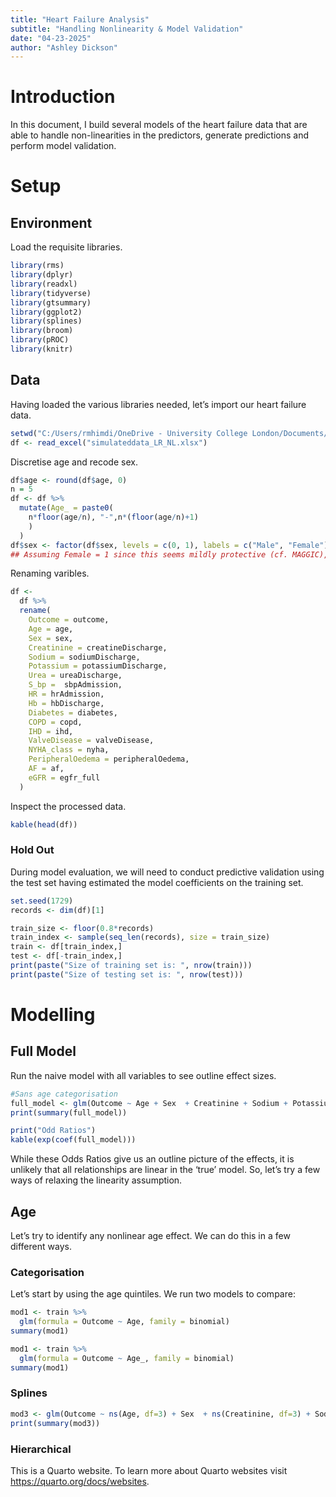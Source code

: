 ```yaml
---
title: "Heart Failure Analysis"
subtitle: "Handling Nonlinearity & Model Validation"
date: "04-23-2025"
author: "Ashley Dickson"
---
```


# Introduction

In this document, I build several models of the heart failure data that are able to handle non-linearities in the predictors, generate predictions and perform model validation.

# Setup

## Environment

Load the requisite libraries.

```r
library(rms)
library(dplyr)
library(readxl)
library(tidyverse)
library(gtsummary)
library(ggplot2)
library(splines)
library(broom)
library(pROC)
library(knitr)
```

## Data

Having loaded the various libraries needed, let's import our heart failure data.

```r
setwd("C:/Users/rmhimdi/OneDrive - University College London/Documents/HeartFailure")
df <- read_excel("simulateddata_LR_NL.xlsx")
```

Discretise age and recode sex.

```r
df$age <- round(df$age, 0)
n = 5
df <- df %>%
  mutate(Age_ = paste0(
    n*floor(age/n), "-",n*(floor(age/n)+1)
    )
  )
df$sex <- factor(df$sex, levels = c(0, 1), labels = c("Male", "Female")) 
## Assuming Female = 1 since this seems mildly protective (cf. MAGGIC), but will need to check.
```

Renaming varibles.

```r
df <- 
  df %>% 
  rename(
    Outcome = outcome,
    Age = age,
    Sex = sex,
    Creatinine = creatineDischarge,
    Sodium = sodiumDischarge,
    Potassium = potassiumDischarge,
    Urea = ureaDischarge,
    S_bp =  sbpAdmission,
    HR = hrAdmission,
    Hb = hbDischarge,
    Diabetes = diabetes,
    COPD = copd,
    IHD = ihd, 
    ValveDisease = valveDisease,
    NYHA_class = nyha,
    PeripheralOedema = peripheralOedema,
    AF = af,
    eGFR = egfr_full
  )
```

Inspect the processed data.

```r
kable(head(df))
```

### Hold Out
During model evaluation, we will need to conduct predictive validation using the test set having estimated the model coefficients on the training set.

```r
set.seed(1729)
records <- dim(df)[1]

train_size <- floor(0.8*records)
train_index <- sample(seq_len(records), size = train_size)
train <- df[train_index,]
test <- df[-train_index,]
print(paste("Size of training set is: ", nrow(train)))
print(paste("Size of testing set is: ", nrow(test)))
```

# Modelling

## Full Model
Run the naive model with all variables to see outline effect sizes.

```r
#Sans age categorisation
full_model <- glm(Outcome ~ Age + Sex  + Creatinine + Sodium + Potassium + Urea + S_bp + HR + Hb+ Diabetes + COPD + IHD + ValveDisease + NYHA_class + PeripheralOedema + AF + eGFR, family = binomial, data = df)
print(summary(full_model))

print("Odd Ratios")
kable(exp(coef(full_model)))
```

While these Odds Ratios give us an outline picture of the effects, it is unlikely that all relationships are linear in the 'true' model. So, let's try a few ways of relaxing the linearity assumption.

## Age
Let's try to identify any nonlinear age effect. We can do this in a few different ways.

### Categorisation
Let's start by using the age quintiles. We run two models to compare:

```r
mod1 <- train %>% 
  glm(formula = Outcome ~ Age, family = binomial)
summary(mod1)
```

```r
mod1 <- train %>% 
  glm(formula = Outcome ~ Age_, family = binomial)
summary(mod1)
```

### Splines

```r
mod3 <- glm(Outcome ~ ns(Age, df=3) + Sex  + ns(Creatinine, df=3) + Sodium + ns(Potassium, df=3) + ns(Urea, df=3) + S_bp + HR + Hb+ Diabetes + COPD + IHD + ValveDisease + NYHA_class + PeripheralOedema + AF + eGFR, family = binomial, data = train)
print(summary(mod3))
```

### Hierarchical


This is a Quarto website. To learn more about Quarto websites visit <https://quarto.org/docs/websites>.
